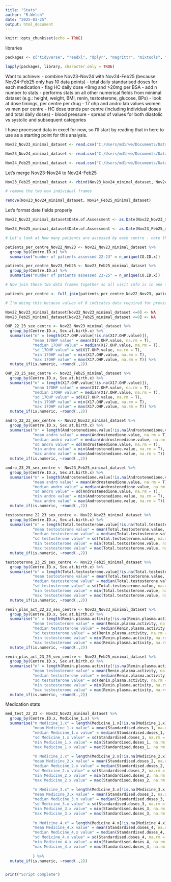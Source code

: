 ```yaml
---
title: "Stats"
author: "R.Welch"
date: "2025-03-25"
output: html_document
---
```


```r
knitr::opts_chunk$set(echo = TRUE)
```

libraries
```r
packages <- c("tidyverse", "readxl", "dplyr", "magrittr", "mixtools", "emmeans", "readr","data.table", "lubridate", "ggplot2", "skimr", "ggstatsplot","summarytools", "knitr", "here", "ggthemes", "Amelia", "tidyr", "naniar", "stringr", "janitor")

lapply(packages, library, character.only = TRUE)
```

Want to achieve:
- combine Nov23-Nov24 with Nov24-Feb25 (because Nov24-Feb25 only has 10 data points)
- total daily standarised doses for each medication
- flag HC daily dose <8mg and >20mg per BSA
- add n number to stats
- performs stats on all other numerical fields from minimal dataset (e.g.: height,         weight, BMI, renin, testosterone, glucose, BPs)
- look at dose timings, per centre per drug
- 17 ohp and andro lab values women vs men per centre
- HC dose trends per centre (including individual doses and total daily doses)
- blood pressure - spread of values for both diastolic vs systolic and subsequent        categories

I have processed data in excel for now, so I'll start by reading that in here to use as a starting point for this analysis.


```r
Nov22_Nov23_minimal_dataset <- read.csv("C:/Users/md1rwe/Documents/Data extractions from I-CAH/Feb 2025/SDM_stats/data/Nov22-Nov23.csv", header=T, na.strings= c("", "NA"))

Nov23_Nov24_minimal_dataset <- read.csv("C:/Users/md1rwe/Documents/Data extractions from I-CAH/Feb 2025/SDM_stats/data/Nov23-Nov24.csv", header=T, na.strings= c("", "NA"))

Nov24_Feb25_minimal_dataset <- read.csv("C:/Users/md1rwe/Documents/Data extractions from I-CAH/Feb 2025/SDM_stats/data/Feb25-Nov24.csv", header=T, na.strings= c("", "NA"))
```


Let's merge Nov23-Nov24 to Nov24-Feb25
```r
Nov23_Feb25_minimal_dataset <- rbind(Nov23_Nov24_minimal_dataset, Nov24_Feb25_minimal_dataset)

# remove the two now individual frames

remove(Nov23_Nov24_minimal_dataset, Nov24_Feb25_minimal_dataset)
```

Let's format date fields properly
```r
Nov22_Nov23_minimal_dataset$Date.of.Assessment <- as.Date(Nov22_Nov23_minimal_dataset$Date.of.Assessment, format = "%d/%m/%Y")

Nov23_Feb25_minimal_dataset$Date.of.Assessment <- as.Date(Nov23_Feb25_minimal_dataset$Date.of.Assessment, format = "%d/%m/%Y")
```

```r
# Let's look at how many patients are assessed by each centre - note that this is different from the number of patients recruited (because not every patient has necessarily been assessed). If a patient has NOT been assessed then there will be NO ENTRY into SDM registry for that patient, therefore they are, for all intents and purposes, non-existent in this analysis since there is no record of them.

patients_per_centre_Nov22_Nov23 <- Nov22_Nov23_minimal_dataset %>%
  group_by(Centre.ID.x) %>%
  summarise("number of patients assessed 22-23" = n_unique(CO.ID.x))

patients_per_centre_Nov23_Feb25 <- Nov23_Feb25_minimal_dataset %>%
  group_by(Centre.ID.x) %>%
  summarise("number of patients assessed 23-25" = n_unique(CO.ID.x))  

# Now join these two data frames together so all visit info is in one frame

patients_per_centre <- full_join(patients_per_centre_Nov22_Nov23, patients_per_centre_Nov23_Feb25, by = "Centre.ID.x")
```

```r
# I'm doing this because values of 0 indicates data required for previous arithmetic (done in excel) is missing. For example, in the total_daily_dose_per_BSA column, if there is a 0, that means that either the total daily dose or BSA is missing.

Nov22_Nov23_minimal_dataset[Nov22_Nov23_minimal_dataset <=0] <- NA
Nov23_Feb25_minimal_dataset[Nov23_Feb25_minimal_dataset <=0] <- NA
```


```r
OHP_22_23_sex_centre <- Nov22_Nov23_minimal_dataset %>%
  group_by(Centre.ID.x, Sex.at.birth.x) %>%
  summarise("n" = length(X17.OHP.value[!is.na(X17.OHP.value)]),
            "mean 17OHP value" = mean(X17.OHP.value, na.rm = T),
            "median 17OHP value" = median(X17.OHP.value, na.rm = T),
            "sd 17OHP value" = sd(X17.OHP.value, na.rm = T),
            "min 17OHP value" = min(X17.OHP.value, na.rm = T),
            "max 17OHP value" = max(X17.OHP.value, na.rm = T)) %>%
  mutate_if(is.numeric, ~round(.,2))

OHP_23_25_sex_centre <- Nov23_Feb25_minimal_dataset %>%
  group_by(Centre.ID.x, Sex.at.birth.x) %>%
  summarise("n" = length(X17.OHP.value[!is.na(X17.OHP.value)]),
            "mean 17OHP value" = mean(X17.OHP.value, na.rm = T),
            "median 17OHP value" = median(X17.OHP.value, na.rm = T),
            "sd 17OHP value" = sd(X17.OHP.value, na.rm = T),
            "min 17OHP value" = min(X17.OHP.value, na.rm = T),
            "max 17OHP value" = max(X17.OHP.value, na.rm = T)) %>%
  mutate_if(is.numeric, ~round(.,2))
```

```r
andro_22_23_sex_centre <- Nov22_Nov23_minimal_dataset %>%
  group_by(Centre.ID.x, Sex.at.birth.x) %>%
  summarise("n" = length(Androstenedione.value[!is.na(Androstenedione.value)]),
            "mean andro value" = mean(Androstenedione.value, na.rm = T),
            "median andro value" = median(Androstenedione.value, na.rm = T),
            "sd andro value" = sd(Androstenedione.value, na.rm = T),
            "min andro value" = min(Androstenedione.value, na.rm = T),
            "max andro value" = max(Androstenedione.value, na.rm = T)) %>%
  mutate_if(is.numeric, ~round(.,2))

andro_23_25_sex_centre <- Nov23_Feb25_minimal_dataset %>%
  group_by(Centre.ID.x, Sex.at.birth.x) %>%
  summarise("n" = length(Androstenedione.value[!is.na(Androstenedione.value)]),
            "mean andro value" = mean(Androstenedione.value, na.rm = T),
            "median andro value" = median(Androstenedione.value, na.rm = T),
            "sd andro value" = sd(Androstenedione.value, na.rm = T),
            "min andro value" = min(Androstenedione.value, na.rm = T),
            "max andro value" = max(Androstenedione.value, na.rm = T)) %>%
  mutate_if(is.numeric, ~round(.,2))
```

```r
testosterone_22_23_sex_centre <- Nov22_Nov23_minimal_dataset %>%
  group_by(Centre.ID.x, Sex.at.birth.x) %>%
  summarise("n" = length(Total.testosterone.value[!is.na(Total.testosterone.value)]),
            "mean testosterone value" = mean(Total.testosterone.value, na.rm = T),
            "median testosterone value" = median(Total.testosterone.value, na.rm = T),
            "sd testosterone value" = sd(Total.testosterone.value, na.rm = T),
            "min testosterone value" = min(Total.testosterone.value, na.rm = T),
            "max testosterone value" = max(Total.testosterone.value, na.rm = T)) %>%
  mutate_if(is.numeric, ~round(.,2))

testosterone_23_25_sex_centre <- Nov23_Feb25_minimal_dataset %>%
  group_by(Centre.ID.x, Sex.at.birth.x) %>%
  summarise("n" = length(Total.testosterone.value[!is.na(Total.testosterone.value)]),
            "mean testosterone value" = mean(Total.testosterone.value, na.rm = T),
            "median testosterone value" = median(Total.testosterone.value, na.rm = T),
            "sd testosterone value" = sd(Total.testosterone.value, na.rm = T),
            "min testosterone value" = min(Total.testosterone.value, na.rm = T),
            "max testosterone value" = max(Total.testosterone.value, na.rm = T)) %>%
  mutate_if(is.numeric, ~round(.,2))
```

```r
renin_plas_act_22_23_sex_centre <- Nov22_Nov23_minimal_dataset %>%
  group_by(Centre.ID.x, Sex.at.birth.x) %>%
  summarise("n" = length(Renin.plasma.activity[!is.na(Renin.plasma.activity)]),
            "mean testosterone value" = mean(Renin.plasma.activity, na.rm = T),
            "median testosterone value" = median(Renin.plasma.activity, na.rm = T),
            "sd testosterone value" = sd(Renin.plasma.activity, na.rm = T),
            "min testosterone value" = min(Renin.plasma.activity, na.rm = T),
            "max testosterone value" = max(Renin.plasma.activity, na.rm = T)) %>%
  mutate_if(is.numeric, ~round(.,2))

renin_plas_act_23_25_sex_centre <- Nov23_Feb25_minimal_dataset %>%
  group_by(Centre.ID.x, Sex.at.birth.x) %>%
  summarise("n" = length(Renin.plasma.activity[!is.na(Renin.plasma.activity)]),
            "mean testosterone value" = mean(Renin.plasma.activity, na.rm = T),
            "median testosterone value" = median(Renin.plasma.activity, na.rm = T),
            "sd testosterone value" = sd(Renin.plasma.activity, na.rm = T),
            "min testosterone value" = min(Renin.plasma.activity, na.rm = T),
            "max testosterone value" = max(Renin.plasma.activity, na.rm = T)) %>%
  mutate_if(is.numeric, ~round(.,2))
```


Medication stats
```r
med_test_22_23 <- Nov22_Nov23_minimal_dataset %>%
  group_by(Centre.ID.x, Medicine_1.x) %>%
  summarise("n Medicine_1.x" = length(Medicine_1.x[!is.na(Medicine_1.x)]),
            "mean Medicine_1.x value" = mean(Standardised.doses_1, na.rm = T),
            "median Medicine_1.x value" = median(Standardised.doses_1, na.rm = T),
            "sd Medicine_1.x value" = sd(Standardised.doses_1, na.rm = T),
            "min Medicine_1.x value" = min(Standardised.doses_1, na.rm = T),
            "max Medicine_1.x value" = max(Standardised.doses_1, na.rm = T),
            
            "n Medicine_2.x" = length(Medicine_2.x[!is.na(Medicine_2.x)]),
            "mean Medicine_2.x value" = mean(Standardised.doses_2, na.rm = T),
            "median Medicine_2.x value" = median(Standardised.doses_2, na.rm = T),
            "sd Medicine_2.x value" = sd(Standardised.doses_2, na.rm = T),
            "min Medicine_2.x value" = min(Standardised.doses_2, na.rm = T),
            "max Medicine_2.x value" = max(Standardised.doses_2, na.rm = T),
            
            "n Medicine_3.x" = length(Medicine_3.x[!is.na(Medicine_3.x)]),
            "mean Medicine_3.x value" = mean(Standardised.doses_3, na.rm = T),
            "median Medicine_3.x value" = median(Standardised.doses_3, na.rm = T),
            "sd Medicine_3.x value" = sd(Standardised.doses_3, na.rm = T),
            "min Medicine_3.x value" = min(Standardised.doses_3, na.rm = T),
            "max Medicine_3.x value" = max(Standardised.doses_3, na.rm = T),
            
            "n Medicine_4.x" = length(Medicine_4.x[!is.na(Medicine_4.x)]),
            "mean Medicine_4.x value" = mean(Standardised.doses_4, na.rm = T),
            "median Medicine_4.x value" = median(Standardised.doses_4, na.rm = T),
            "sd Medicine_4.x value" = sd(Standardised.doses_4, na.rm = T),
            "min Medicine_4.x value" = min(Standardised.doses_4, na.rm = T),
            "max Medicine_4.x value" = max(Standardised.doses_4, na.rm = T),
            
            ) %>%
  mutate_if(is.numeric, ~round(.,2))



```

```r
print("Script complete")
```





